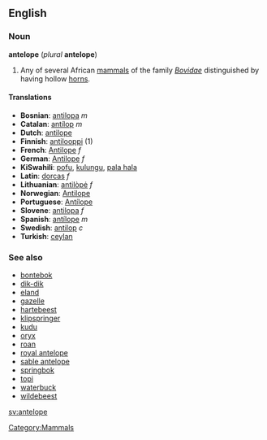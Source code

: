 {{wikipedia}}
==English==

===Noun===
'''antelope''' (''plural'' '''antelope''')

#Any of several African [[mammals]] of the family ''[[Bovidae]]'' distinguished by having hollow [[horn]]s.

====Translations====
*'''Bosnian''': [[antilopa]] ''m''
*'''Catalan''': [[antílop]] ''m''
*'''Dutch''': [[antilope]]
*'''Finnish''': [[antilooppi]] (1)
*'''French''': [[Antilope]] ''f''
*'''German''': [[Antilope]] ''f''
*'''KiSwahili''': [[pofu]], [[kulungu]], [[pala hala]]
*'''Latin''': [[dorcas]] ''f''
*'''Lithuanian''': [[antilòpė]] ''f''
*'''Norwegian''': [[Antilope]]
*'''Portuguese''': [[Antílope]]
*'''Slovene''': [[antilopa]] ''f''
*'''Spanish''': [[antílope]] ''m''
*'''Swedish''': [[antilop]] ''c''
*'''Turkish''': [[ceylan]]

===See also===
*[[bontebok]]
*[[dik-dik]]
*[[eland]]
*[[gazelle]]
*[[hartebeest]]
*[[klipspringer]]
*[[kudu]]
*[[oryx]] <!--the pronghorn is not an antelope; see Wikipedia-->
*[[roan]]
*[[royal antelope]]
*[[sable antelope]]
*[[springbok]]
*[[topi]]
*[[waterbuck]]
*[[wildebeest]]

[[Category:Mammals]]

[[sv:antelope]]
